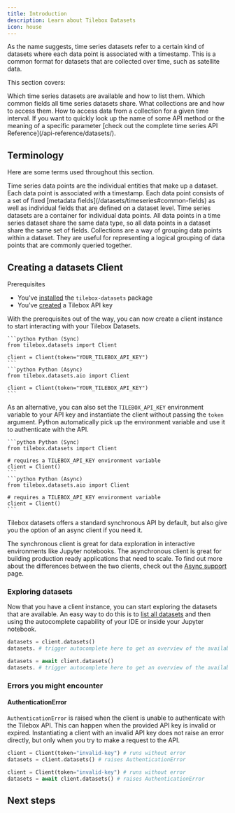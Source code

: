 ```yaml
---
title: Introduction
description: Learn about Tilebox Datasets
icon: house
---
```


As the name suggests, time series datasets refer to a certain kind of datasets where each data point is associated with a timestamp.
This is a common format for datasets that are collected over time, such as satellite data.

This section covers:

<CardGroup cols={2}>
  <Card title="Available Datasets" icon="list" href="/datasets/timeseries#listing-datasets" horizontal>
    Which time series datasets are available and how to list them.
  </Card>
  <Card title="Common Fields" icon="file-code" href="/datasets/timeseries#common-fields" horizontal>
    Which common fields all time series datasets share.
  </Card>
  <Card title="Collections" icon="layer-group" href="/datasets/collections" horizontal>
    What collections are and how to access them.
  </Card>
  <Card title="Loading Data" icon="download" href="/datasets/loading-data" horizontal>
    How to access data from a collection for a given time interval.
  </Card>
</CardGroup>

<Note>
  If you want to quickly look up the name of some API method or the meaning of a specific parameter [check out the
  complete time series API Reference](/api-reference/datasets/).
</Note>

## Terminology

Here are some terms used throughout this section.

<AccordionGroup>
  <Accordion title="Data points">
    Time series data points are the individual entities that make up a dataset. Each data point is associated with a
    timestamp. Each data point consists of a set of fixed [metadata fields](/datasets/timeseries#common-fields) as well
    as individual fields that are defined on a dataset level.
  </Accordion>
  <Accordion title="Datasets">
    Time series datasets are a container for individual data points. All data points in a time series dataset share the
    same data type, so all data points in a dataset share the same set of fields.
  </Accordion>
  <Accordion title="Collections">
    Collections are a way of grouping data points within a dataset. They are useful for representing a logical grouping
    of data points that are commonly queried together.
  </Accordion>
</AccordionGroup>

## Creating a datasets Client

Prerequisites

- You've [installed](/sdks/python/install) the `tilebox-datasets` package
- You've [created](/authentication) a Tilebox API key

With the prerequisites out of the way, you can now create a client instance to start interacting with your Tilebox Datasets.

<CodeGroup>

    ```python Python (Sync)
    from tilebox.datasets import Client

    client = Client(token="YOUR_TILEBOX_API_KEY")
    ```
    ```python Python (Async)
    from tilebox.datasets.aio import Client

    client = Client(token="YOUR_TILEBOX_API_KEY")
    ```

</CodeGroup>

As an alternative, you can also set the `TILEBOX_API_KEY` environment variable to your API key and instantiate the client
without passing the `token` argument. Python automatically pick up the environment variable and use it to authenticate with the API.

<CodeGroup>

    ```python Python (Sync)
    from tilebox.datasets import Client

    # requires a TILEBOX_API_KEY environment variable
    client = Client()
    ```
    ```python Python (Async)
    from tilebox.datasets.aio import Client

    # requires a TILEBOX_API_KEY environment variable
    client = Client()
    ```

</CodeGroup>

Tilebox datasets offers a standard synchronous API by default, but also give you the option of an async client if you need it.

The synchronous client is great for data exploration in interactive environments like Jupyter notebooks.
The asynchronous client is great for building production ready applications that need to scale. To find out more
about the differences between the two clients, check out the [Async support](/sdks/python/async) page.

### Exploring datasets

Now that you have a client instance, you can start exploring the datasets that are available. An easy way to do this
is to [list all datasets](/api-reference/datasets/listing-datasets) and then using the autocomplete capability
of your IDE or inside your Jupyter notebook.

<CodeGroup>
 
```python Python (Sync)
datasets = client.datasets()
datasets. # trigger autocomplete here to get an overview of the available datasets
```

```python Python (Async)
datasets = await client.datasets()
datasets. # trigger autocomplete here to get an overview of the available datasets
```

</CodeGroup>

### Errors you might encounter

#### AuthenticationError

`AuthenticationError` is raised when the client is unable to authenticate with the Tilebox API. This can happen when
the provided API key is invalid or expired. Instantiating a client with an invalid API key does not raise an error
directly, but only when you try to make a request to the API.

<CodeGroup>
 
```python Python (Sync)
client = Client(token="invalid-key") # runs without error
datasets = client.datasets() # raises AuthenticationError
```

```python Python (Async)
client = Client(token="invalid-key") # runs without error
datasets = await client.datasets() # raises AuthenticationError
```

</CodeGroup>

## Next steps

<CardGroup cols={2}>
  <Card title="Accessing datasets" icon="database" href="/datasets/timeseries" horizontal />
  <Card title="Async support" icon="rotate" href="/sdks/python/async" horizontal />
  <Card title="Working with Xarray" icon="chart-bar" href="/sdks/python/xarray" horizontal />
</CardGroup>
